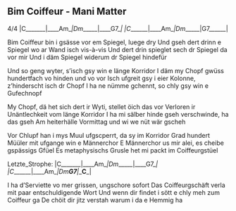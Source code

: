## Bim Coiffeur - Mani Matter



4/4
|C_______|____Am__|Dm______|____G7__|
|C_______|____Am__|Dm______|G7______|

Bim Coiffeur bin i gsässe vor em Spiegel, luege dry
Und gseh dert drinn e Spiegel wo ar Wand isch vis-à-vis
Und dert drin spieglet sech dr Spiegel da vor mir
Und i däm Spiegel widerum dr Spiegel hindefür

Und so geng wyter, s'isch gsy win e länge Korridor
I däm my Chopf gwüss hundertfach vo hinden und vo vor
Isch ufgreit gsy i eier Kolonne, z'hinderscht isch dr Chopf
I ha ne nümme gchennt, so chly gsy win e Gufechnopf

My Chopf, dä het sich dert ir Wyti, stellet öich das vor
Verloren ir Unäntlechkeit vom länge Korridor
I ha mi sälber hinde gseh verschwinde, ha das gseh
Am heiterhälle Vormittag und wi we nüt wär gscheh

Vor Chlupf han i mys Muul ufgscperrt, da sy im Korridor
Grad hundert Müüler mit ufgange win e Männerchor
E Männerchor us mir alei, es cheibe gspässigs Gfüel
Es metaphysischs Grusle het mi packt im Coiffeurgstüel

Letzte_Strophe:
|C_______|____Am__|Dm______|____G7__|
|C_______|____Am__|Dm__G7__|____C___| 

I ha d'Serviette vo mer grissen, ungschore sofort
Das Coiffeurgschäft verla mit paar entschuldigende Wort
Und wenn dir findet i sött e chly meh zum Coiffeur ga
De chöit dir jitz verstah warum i da e Hemmig ha




